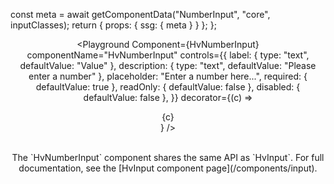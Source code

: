 


  const meta = await getComponentData("NumberInput", "core", inputClasses);
  return { props: { ssg: { meta } } };
};

<Header />

<Playground
  Component={HvNumberInput}
  componentName="HvNumberInput"
  controls={{
    label: { type: "text", defaultValue: "Value" },
    description: { type: "text", defaultValue: "Please enter a number" },
    placeholder: "Enter a number here...",
    required: { defaultValue: true },
    readOnly: { defaultValue: false },
    disabled: { defaultValue: false },
  }}
  decorator={(c) => <div className="w-full">{c}</div>}
/>

<br />

<Callout type="info">
  The `HvNumberInput` component shares the same API as `HvInput`. For full
  documentation, see the [HvInput component page](/components/input).
</Callout>
